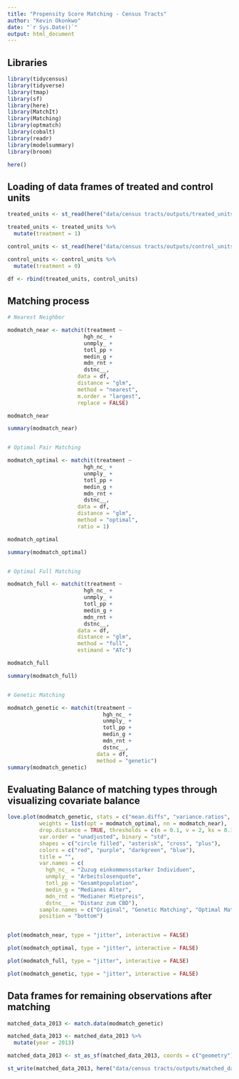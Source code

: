 ```yaml
---
title: "Propensity Score Matching - Census Tracts"
author: "Kevin Okonkwo"
date: "`r Sys.Date()`"
output: html_document
---
```


## Libraries

```r

library(tidycensus)
library(tidyverse)
library(tmap)
library(sf)
library(here)
library(MatchIt)
library(Matching)
library(optmatch)
library(cobalt)
library(readr)
library(modelsummary)
library(broom)

here()

```

## Loading of data frames of treated and control units 

```r

treated_units <- st_read(here("data/census tracts/outputs/treated_units.shp"))

treated_units <- treated_units %>% 
  mutate(treatment = 1)

control_units <- st_read(here("data/census tracts/outputs/control_units.shp"))

control_units <- control_units %>% 
  mutate(treatment = 0)

df <- rbind(treated_units, control_units)

```

## Matching process

```r

# Nearest Neighbor

modmatch_near <- matchit(treatment ~
                        hgh_nc_ +
                        unmply_ +
                        totl_pp +
                        medin_g +
                        mdn_rnt +
                        dstnc__,
                      data = df,
                      distance = "glm",
                      method = "nearest",
                      m.order = "largest",
                      replace = FALSE)

modmatch_near

summary(modmatch_near)


# Optimal Pair Matching

modmatch_optimal <- matchit(treatment ~
                        hgh_nc_ +
                        unmply_ +
                        totl_pp +
                        medin_g +
                        mdn_rnt +
                        dstnc__,
                      data = df,
                      distance = "glm",
                      method = "optimal",
                      ratio = 1)

modmatch_optimal

summary(modmatch_optimal)


# Optimal Full Matching

modmatch_full <- matchit(treatment ~
                        hgh_nc_ +
                        unmply_ +
                        totl_pp +
                        medin_g +
                        mdn_rnt +
                        dstnc__,
                      data = df,
                      distance = "glm",
                      method = "full",
                      estimand = "ATc")

modmatch_full

summary(modmatch_full)


# Genetic Matching

modmatch_genetic <- matchit(treatment ~ 
                              hgh_nc_ +
                              unmply_ +
                              totl_pp +
                              medin_g +
                              mdn_rnt +
                              dstnc__, 
                            data = df, 
                            method = "genetic")
summary(modmatch_genetic)

```

## Evaluating Balance of matching types through visualizing covariate balance

```r

love.plot(modmatch_genetic, stats = c("mean.diffs", "variance.ratios", "ks"),
          weights = list(opt = modmatch_optimal, nn = modmatch_near),
          drop.distance = TRUE, thresholds = c(m = 0.1, v = 2, ks = 0.1),
          var.order = "unadjusted", binary = "std",
          shapes = c("circle filled", "asterisk", "cross", "plus"), 
          colors = c("red", "purple", "darkgreen", "blue"),
          title = "",
          var.names = c(
            hgh_nc_ = "Zuzug einkommensstarker Individuen",
            unmply_ = "Arbeitslosenquote",
            totl_pp = "Gesamtpopulation",
            medin_g = "Medianes Alter",
            mdn_rnt = "Medianer Mietpreis",
            dstnc__ = "Distanz zum CBD"),
          sample.names = c("Original", "Genetic Matching", "Optimal Matching", "NN Matching"),
          position = "bottom")


plot(modmatch_near, type = "jitter", interactive = FALSE)

plot(modmatch_optimal, type = "jitter", interactive = FALSE)

plot(modmatch_full, type = "jitter", interactive = FALSE)

plot(modmatch_genetic, type = "jitter", interactive = FALSE)

```

## Data frames for remaining observations after matching

``` r

matched_data_2013 <- match.data(modmatch_genetic)

matched_data_2013 <- matched_data_2013 %>% 
  mutate(year = 2013)

matched_data_2013 <- st_as_sf(matched_data_2013, coords = c("geometry"), crs = 26945)

st_write(matched_data_2013, here("data/census tracts/outputs/matched_data_2013.shp"), delete_layer=TRUE)

```
